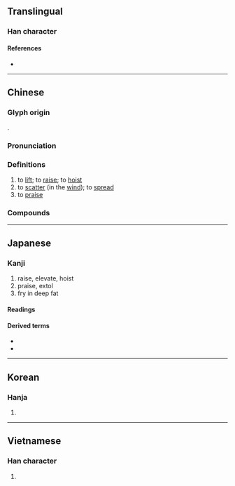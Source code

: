 {{also|扬}}
{{character info/new}}
==Translingual==

===Han character===
{{Han char|rn=64|rad=手|as=09|sn=12|four=56027|canj=QAMH|ids=⿰扌昜}}

====References====
* {{Han ref|kx=0442.080|dkj=12355|dj=0793.100|hdz=31914.110|uh=63DA|ud=25562|bh=B4AD|bd=46253}}

----

==Chinese==
{{zh-forms|s=扬}}

===Glyph origin===
{{Han etym}}
{{Han compound|手|昜|c1=s|c2=p|t1=hand|ls=psc}}.

===Pronunciation===
{{zh-pron
|m=yáng
|c=joeng4
|h=pfs=
|md=
|mn=qz,tw,xm:iông/zz:iâng/qz,tw,xm:chhiûⁿ/zz:chhiôⁿ
|mn_note=iông/iâng - literary; chhiûⁿ/chhiôⁿ - vernacular
|w=
|mc=y
|oc=y
|cat=v
}}

===Definitions===
{{zh-hanzi}}

# to [[lift]]; to [[raise]]; to [[hoist]]
# to [[scatter]] (in the [[wind]]); to [[spread]]
# to [[praise]]

===Compounds===
{{zh-der|出醜揚疾|吐氣揚眉|傳揚|上揚|意氣揚揚|宣揚|倡揚|弘揚|分路揚鑣|得意揚揚|分道揚鑣|意氣飛揚|悠揚|張揚|唱叫揚疾|巴米揚|名揚四海|外揚|奔揚|志高氣揚|其貌不揚|一舉揚名|奮武揚威|宏揚|導揚|千載揚名|唱揚|奉揚仁風|不揚|不事張揚|晏御揚揚|揚眉抵掌|揚鑼搗鼓|揚長|揚子江|振揚|揚塵|揚劇|氣揚采飛|激濁揚清|氣吐眉揚|揚名顯姓|暴揚|揚名|揚波|揚聲器|揚雄投閣|發揚蹈厲|揚棄|揚眉奮髯|挫骨揚灰|揚場|揚威|揚揚自得|揚州評話|揚己露才|發揚踔厲|掀揚|揚眉挺身|揚葩振藻|揚湯止沸|揚手|揚掌|揚起|播揚|浮揚|揚州|揚清抑濁|揚帆|揚名後世|揚長避短|揚言|揚州八怪|揚聲|揚幡擂鼓|揚砂走石|清揚|掩惡揚善|揄揚|播土揚塵|搜揚仄陋|揚揚自若|焚骨揚灰|止惡揚善|抑揚頓挫|揚威耀武|揚州清曲|敷張揚厲|稱揚|抑揚|揚氣|揚厲|揚琴|神采飛揚|神氣揚揚|揚清激濁|揚靈|揚搉|激揚|揚州夢|揚州鶴|扇揚|揚升|揚名顯親|揚之水|揚旗|我武維揚|發采揚明|發揚|揚鑣分路|焚屍揚灰|揚雄吐鳳|揚鈴打鼓|昂揚|揚花|揚長而去|抑惡揚善|捲揚機|揚揚無備|搜揚側陋|樹功揚名|游揚|揚水|發揚光大|濯汙揚清|東海揚塵|救火揚沸|揚揚得意|海不揚波|沸沸揚揚|東揚西蕩|揚名立萬|明揚仄陋|揚揚|揚風|揚鞭|揚眉吐氣|揚幡招魂|揚州彈詞|頓挫抑揚|顯揚|耀武揚威|聲揚|鬥志昂揚|顯祖揚宗|立身揚名|鷹揚虎視|趾高氣揚|隱惡揚善|闡揚|赫赫揚揚|紛紛揚揚|訐揚|鷹揚|高揚臉兒|褒揚|足高氣揚|躍馬揚鞭|飛砂揚礫|飛沙揚礫|飛揚浮躁|飄揚|顯親揚名|顯姓揚名|頌揚|露才揚己|表揚|聞風遠揚|鷹揚宴|飛揚跋扈|臭名遠揚|鋪排張揚|遏惡揚善|騎鶴揚州|趁風揚帆|身顯名揚|走石揚沙|賡揚|鋪張揚厲|簸揚|言揚行舉|舉武揚威|讚揚|衒材揚己|飛揚|虎嘯鷹揚}}

{{zh-cat|Intermediate}}

----

==Japanese==

===Kanji===
{{ja-kanji|grade=c|rs=手09}}

# raise, elevate, hoist
# praise, extol
# fry in deep fat

====Readings====
{{ja-readings
|goon=よう<やう
|kanon=よう<やう
|kun=あ-がる, あ-げ, あ-げる
}}

====Derived terms====
* {{ja-r|唐揚げ|から.あげ}}
* {{ja-r|空揚げ|から.あげ}}

----

==Korean==

===Hanja===
{{ko-hanja|hangeul=양|eumhun=오를 양, 날릴 양}}

# {{defn|lang=ko|sort=手09}}

----

==Vietnamese==

===Han character===
{{vi-hantu|[[dương]], [[dang]], [[dàng]], [[giàng]], [[dâng]], [[duồng]], [[nhàng]]|rs=手09}}

# {{defn|lang=vi|sort=手09}}